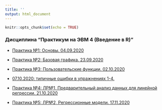 ```yaml
---
title: ''
output: html_document
---
```


```r
knitr::opts_chunk$set(echo = TRUE)

```


### Дисциплина “Практикум на ЭВМ 4 (Введение в R)”    

* [Практика №1: Основы. 04.09.2020](https://aksyuk.github.io/xaringan_gh/slides/R_practice/slides_practice_01_pmi.html)   

* [Практика №2: Базовая графика. 23.09.2020](https://aksyuk.github.io/xaringan_gh/slides/R_practice/slides_practice_02_pmi.html)   


* [Практика №3: Пользовательские функции. 02.10.2020](https://aksyuk.github.io/xaringan_gh/slides/R_practice/slides_practice_03_pmi.html)   


* [07.10.2020: типичные ошибки в упражнениях 1-4.](https://aksyuk.github.io/xaringan_gh/slides/R_practice/slides_excersises_01_pmi.html)   


* [Практика №4: ЛР№1, Предварительный анализ данных для линейной регрессии. 21.10.2020](https://aksyuk.github.io/xaringan_gh/slides/R_practice/slides_practice_04_pmi.html)   

* [Практика №5: ЛР№2, Регрессионные модели. 17.11.2020](https://aksyuk.github.io/xaringan_gh/slides/R_practice/slides_practice_05_pmi.html)   
